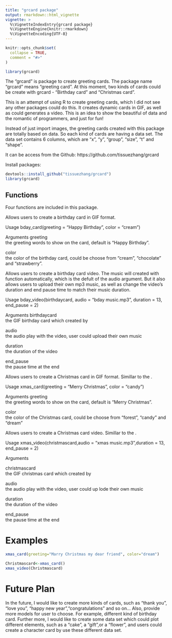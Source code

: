 ```yaml
---
title: "grcard package"
output: rmarkdown::html_vignette
vignette: >
  %\VignetteIndexEntry{grcard package}
  %\VignetteEngine{knitr::rmarkdown}
  %\VignetteEncoding{UTF-8}
---
```


```r
knitr::opts_chunk$set(
  collapse = TRUE,
  comment = "#>"
)
```

```r
library(grcard)
```
The "grcard" is package to create greeting cards. The package name "grcard" means "greeting card". At this moment, two kinds of cards could be create with grcard - "Birthday card" and "Christmas card".


This is an attempt of using R to create greeting cards, which I did not see any other packages could do this. It creates dynamic cards in GIF, as well as could generates a video. This is an idea to show the beautiful of data and the romantic of programmers, and just for fun!

Instead of just import images, the greeting cards created with this package are totally based on data. So each kind of cards are having a data set. The data set contains 6 columns, which are "x", "y", "group", "size", "t" and "shape". 


It can be access from the Github: https://github.com/tissuezhang/grcard

Install packages:
```r
devtools::install_github("tissuezhang/grcard")
library(grcard)
```



## Functions
Four functions are included in this package.


\func{bday_card()} Allows users to create a birthday card in GIF format. 

Usage
bday_card(greeting = "Happy Birthday", color = "cream")

Arguments
greeting	
the greeting words to show on the card, default is "Happy Birthday".

color	
the color of the birthday card, could be choose from "cream", "chocolate" and "strawberry".


\func{bday_video()} Allows users to create a birthday card video. The music will created with function automatically, which is the defult of the audio argument. But it also allows users to upload their own mp3 music, as well as change the video's duration and end pause time to match their music duration.

Usage
bday_video(birthdaycard, audio = "bday music.mp3", duration = 13, end_pause = 2)

Arguments
birthdaycard	
the GIF birthday card which created by \func{bday_card()} 

audio	
the audio play with the video, user could upload their own music

duration	
the duration of the video

end_pause	
the pause time at the end


\func{xmas_card()} Allows users to create a Christmas card in GIF format.  Simillar to the \func{bday_card()}.

Usage
xmas_card(greeting = "Merry Christmas", color = "candy")

Arguments
greeting	
the greeting words to show on the card, default is "Merry Christmas".

color	
the color of the Christmas card, could be choose from "forest", "candy" and "dream"

\func{xmas_video()} Allows users to create a Christmas card video. Simillar to the\func{bday_video()} .

Usage
xmas_video(christmascard,audio = "xmas music.mp3",duration = 13, end_pause = 2)

Arguments

christmascard	
the GIF christmas card which created by \func{xmas_card()} 

audio	
the audio play with the video, user could up lode their own music

duration	
the duration of the video

end_pause	
the pause time at the end

# Examples

```r
xmas_card(greeting="Marry Christmas my dear friend", color="dream")
```

```r
Christmascard<-xmas_card()
xmas_video(Christmascard)
```

# Future Plan

In the future, I would like to create more kinds of cards, such as "thank you", 
"love you", "happy new year","congratulations" and so on...
Also, provide more models for user to choose. For example, different kind of birthday card.
Further more, I would like to create some data set which could plot different elements, such as a "cake", a "gift",or a "flower", and users could create a character card by use these different data set. 
